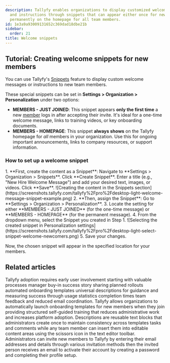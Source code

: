 ```yaml
---
description: Tallyfy enables organizations to display customized welcome messages
  and instructions through snippets that can appear either once for new members or
  permanently on the homepage for all team members.
id: 1e3a9a93009131652c369dad18dbe21b
sidebar:
  order: 21
title: Welcome snippets
---
```



## Tutorial: Creating welcome snippets for new members

You can use Tallyfy's [Snippets](/products/pro/documenting/templates/snippets/) feature to display custom welcome messages or instructions to new team members.

These special snippets can be set in **Settings > Organization > Personalization** under two options:

*   **MEMBERS - JUST JOINED**: This snippet appears **only the first time** a new [member](/products/pro/documenting/members/) logs in after accepting their invite. It's ideal for a one-time welcome message, links to training videos, or key onboarding documents.
*   **MEMBERS - HOMEPAGE**: This snippet **always shows** on the Tallyfy homepage for *all* members in your organization. Use this for ongoing important announcements, links to company resources, or support information.

### How to set up a welcome snippet

<Steps>
1.  **First, create the content as a Snippet**: Navigate to **Settings > Organization > Snippets**. Click **Create Snippet**. Enter a title (e.g., "New Hire Welcome Message") and add your desired text, images, or videos. Click **Save**.
    ![Creating the content in the Snippets section](https://screenshots.tallyfy.com/tallyfy%2Fpro%2Fdesktop-light-welcome-message-snippet-example.png)
2.  **Then, assign the Snippet**: Go to **Settings > Organization > Personalization**.
3.  Locate the setting for either **MEMBERS - JUST JOINED** (for the one-time message) or **MEMBERS - HOMEPAGE** (for the permanent message).
4.  From the dropdown menu, select the Snippet you created in Step 1.
    ![Selecting the created snippet in Personalization settings](https://screenshots.tallyfy.com/tallyfy%2Fpro%2Fdesktop-light-select-snippet-welcome-newcomers.png)
5.  Save your changes.
</Steps>

Now, the chosen snippet will appear in the specified location for your members.


## Related articles
<CardGrid>
<LinkTitleCard header="<b>Miscellaneous > Support</b>" href="/products/pro/miscellaneous/support/" > Tallyfy adoption requires early user involvement starting with valuable processes manager buy-in success story sharing planned rollouts automated onboarding templates universal descriptions for guidance and measuring success through usage statistics completion times team feedback and reduced email coordination. </LinkTitleCard>
<LinkTitleCard header="<b>Org Settings > Auto-launch templates for new members</b>" href="/products/pro/settings/org-settings/how-to-auto-launch-templates-for-new-members/" > Tallyfy allows organizations to automatically launch onboarding templates for new members when they join providing structured self-guided training that reduces administrative work and increases platform adoption. </LinkTitleCard>
<LinkTitleCard header="<b>Snippets > Use descriptions</b>" href="/products/pro/documenting/templates/snippets/how-can-i-use-snippets-to-simplify-workflow-in-tallyfy/" > Descriptions are reusable text blocks that administrators create once to maintain consistency across templates tasks and comments while any team member can insert them into editable content areas using the scissors icon in the text editor toolbar. </LinkTitleCard>
<LinkTitleCard header="<b>Members > Invite and activate members</b>" href="/products/pro/documenting/members/how-to-invite-and-activate-members-on-tallyfy/" > Administrators can invite new members to Tallyfy by entering their email addresses and details through various invitation methods then the invited person receives an email to activate their account by creating a password and completing their profile setup. </LinkTitleCard>
</CardGrid>